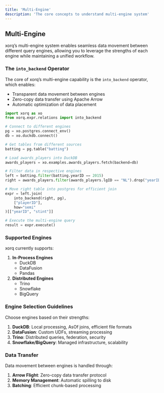 ```yaml
---
title: 'Multi-Engine'
description: 'The core concepts to understand multi-engine system'
---
```


## Multi-Engine

xorq's multi-engine system enables seamless data movement between different query engines, allowing you to leverage the strengths of each engine while maintaining a unified workflow.

### The `into_backend` Operator

The core of xorq's multi-engine capability is the `into_backend` operator, which enables:

- Transparent data movement between engines
- Zero-copy data transfer using Apache Arrow
- Automatic optimization of data placement

```python
import xorq as xo
from xorq.expr.relations import into_backend

# Connect to different engines
pg = xo.postgres.connect_env()
db = xo.duckdb.connect()

# Get tables from different sources
batting = pg.table("batting")

# Load awards_players into DuckDB
awards_players = xo.examples.awards_players.fetch(backend=db)

# Filter data in respective engines
left = batting.filter(batting.yearID == 2015)
right = awards_players.filter(awards_players.lgID == "NL").drop("yearID", "lgID")

# Move right table into postgres for efficient join
expr = left.join(
    into_backend(right, pg),
    ["playerID"],
    how="semi"
)[["yearID", "stint"]]

# Execute the multi-engine query
result = expr.execute()
```

### Supported Engines

xorq currently supports:

1. **In-Process Engines**
    - DuckDB
    - DataFusion
    - Pandas
2. **Distributed Engines**
    - Trino
    - Snowflake
    - BigQuery

### Engine Selection Guidelines

Choose engines based on their strengths:

1. **DuckDB**: Local processing, AsOf joins, efficient file formats
2. **DataFusion**: Custom UDFs, streaming processing
3. **Trino**: Distributed queries, federation, security
4. **Snowflake/BigQuery**: Managed infrastructure, scalability

### Data Transfer

Data movement between engines is handled through:

1. **Arrow Flight**: Zero-copy data transfer protocol
2. **Memory Management**: Automatic spilling to disk
3. **Batching**: Efficient chunk-based processing
